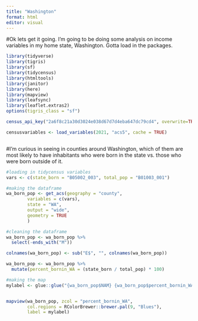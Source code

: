 ```yaml
---
title: "Washington"
format: html
editor: visual
---
```


#Ok lets get it going. I'm going to be doing some analysis on income variables in my home state, Washington. Gotta load in the packages.


```r

library(tidyverse)
library(tigris)
library(sf)
library(tidycensus)
library(htmltools)
library(janitor)
library(here)
library(mapview)
library(leafsync)
library(leaflet.extras2)
options(tigris_class = "sf")

census_api_key("2a6f8c21a30d3024e038d67d7d4eba647dc79cd4", overwrite=TRUE, install = TRUE)

censusvariables <- load_variables(2021, "acs5", cache = TRUE)



```


#I'm curious in seeing in counties around Washington, which of them are most likely to have inhabitants who were born in the state vs. those who were born outside of it.


```r

#loading in tidycensus variables 
vars <- c(state_born = "B05002_003", total_pop = "B01003_001")

#making the dataframe
wa_born_pop <- get_acs(geography = "county",
        variables = c(vars),
        state = "WA",
        output = "wide",
        geometry = TRUE
        )

#cleaning the dataframe
wa_born_pop <- wa_born_pop %>%
  select(-ends_with("M"))

colnames(wa_born_pop) <- sub("E$", "", colnames(wa_born_pop))

wa_born_pop <- wa_born_pop %>%
  mutate(percent_bornin_WA = (state_born / total_pop) * 100)

#making the map
mylabel <- glue::glue("{wa_born_pop$NAM} {wa_born_pop$percent_bornin_WA}")


mapview(wa_born_pop, zcol = "percent_bornin_WA",
        col.regions = RColorBrewer::brewer.pal(9, "Blues"),
        label = mylabel)



```


